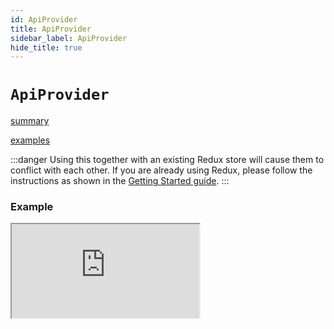 ```yaml
---
id: ApiProvider
title: ApiProvider
sidebar_label: ApiProvider
hide_title: true
---
```


# `ApiProvider`

[summary](docblock://query/react/ApiProvider.tsx?token=ApiProvider)

[examples](docblock://query/react/ApiProvider.tsx?token=ApiProvider)

:::danger
Using this together with an existing Redux store will cause them to conflict with each other. If you are already using Redux, please follow the instructions as shown in the [Getting Started guide](../../introduction/getting-started).
:::

### Example

<iframe src="https://codesandbox.io/embed/rtk-query-apiprovider-iyzme?fontsize=12&hidenavigation=1&module=%2Fsrc%2FApp.tsx&theme=dark"
     style={{ width: '100%', height: '800px', border: 0, borderRadius: '4px', overflow: 'hidden' }}
     title="RTK Query ApiProvider"
     allow="geolocation; microphone; camera; midi; vr; accelerometer; gyroscope; payment; ambient-light-sensor; encrypted-media; usb" 
     sandbox="allow-modals allow-forms allow-popups allow-scripts allow-same-origin"
></iframe>
